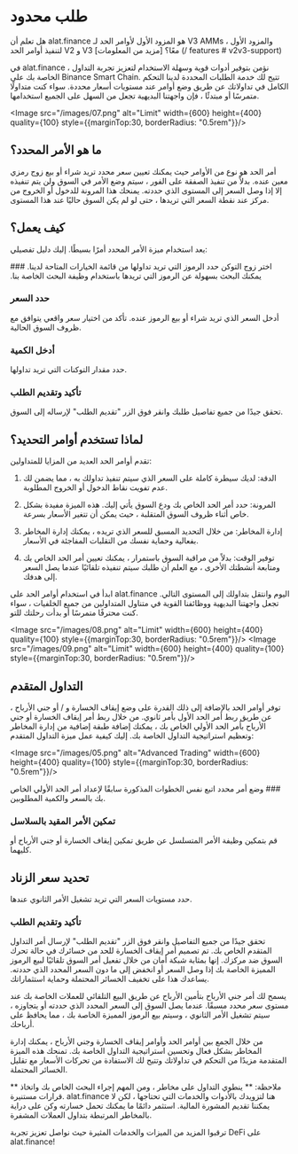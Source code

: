 
# طلب محدود

<Callout>
هل تعلم أن alat.finance هو المزود الأول لأوامر الحد لـ V3 AMMs ، والمزود الأول لتنفيذ أوامر الحد V2 و V3 معًا؟ [مزيد من المعلومات] (/ features # v2v3-support)
</Callout>

في alat.finance ، نؤمن بتوفير أدوات قوية وسهلة الاستخدام لتعزيز تجربة التداول الخاصة بك على Binance Smart Chain. تتيح لك خدمة الطلبات المحددة لدينا التحكم الكامل في تداولاتك عن طريق وضع أوامر عند مستويات أسعار محددة. سواء كنت متداولًا متمرسًا أو مبتدئًا ، فإن واجهتنا البديهية تجعل من السهل على الجميع استخدامها.

<Image src="/images/07.png" alt="Limit" width={600} height={400} quality={100} style={{marginTop:30, borderRadius: "0.5rem"}}/>

## ما هو الأمر المحدد؟

أمر الحد هو نوع من الأوامر حيث يمكنك تعيين سعر محدد تريد شراء أو بيع زوج رمزي معين عنده. بدلاً من تنفيذ الصفقة على الفور ، سيتم وضع الأمر في السوق ولن يتم تنفيذه إلا إذا وصل السعر إلى المستوى الذي حددته. يمنحك هذا المرونة للدخول أو الخروج من مركز عند نقطة السعر التي تريدها ، حتى لو لم يكن السوق حاليًا عند هذا المستوى.

## كيف يعمل؟

يعد استخدام ميزة الأمر المحدد أمرًا بسيطًا. إليك دليل تفصيلي:

<Steps>
### اختر زوج التوكن
حدد الرموز التي تريد تداولها من قائمة الخيارات المتاحة لدينا. يمكنك البحث بسهولة عن الرموز التي تريدها باستخدام وظيفة البحث الخاصة بنا.

### حدد السعر
أدخل السعر الذي تريد شراء أو بيع الرموز عنده. تأكد من اختيار سعر واقعي يتوافق مع ظروف السوق الحالية.

### أدخل الكمية
حدد مقدار التوكنات التي تريد تداولها.

### تأكيد وتقديم الطلب
تحقق جيدًا من جميع تفاصيل طلبك وانقر فوق الزر "تقديم الطلب" لإرساله إلى السوق.
</Steps>
## لماذا تستخدم أوامر التحديد؟

تقدم أوامر الحد العديد من المزايا للمتداولين:

1. الدقة: لديك سيطرة كاملة على السعر الذي سيتم تنفيذ تداولك به ، مما يضمن لك عدم تفويت نقاط الدخول أو الخروج المطلوبة.

2. المرونة: حدد أمر الحد الخاص بك ودع السوق يأتي إليك. هذه الميزة مفيدة بشكل خاص أثناء ظروف السوق المتقلبة ، حيث يمكن أن تتغير الأسعار بسرعة.

3. إدارة المخاطر: من خلال التحديد المسبق للسعر الذي تريده ، يمكنك إدارة المخاطر بفعالية وحماية نفسك من التقلبات المفاجئة في الأسعار.

4. توفير الوقت: بدلاً من مراقبة السوق باستمرار ، يمكنك تعيين أمر الحد الخاص بك ومتابعة أنشطتك الأخرى ، مع العلم أن طلبك سيتم تنفيذه تلقائيًا عندما يصل السعر إلى هدفك.

ابدأ في استخدام أوامر الحد على alat.finance اليوم وانتقل بتداولك إلى المستوى التالي. تجعل واجهتنا البديهية ووظائفنا القوية في متناول المتداولين من جميع الخلفيات ، سواء كنت محترفًا متمرسًا أو بدأت رحلتك للتو.

<Image src="/images/08.png" alt="Limit" width={600} height={400} quality={100} style={{marginTop:30, borderRadius: "0.5rem"}}/>
<Image src="/images/09.png" alt="Limit" width={600} height={400} quality={100} style={{marginTop:30, borderRadius: "0.5rem"}}/>

## التداول المتقدم

توفر أوامر الحد بالإضافة إلى ذلك القدرة على وضع إيقاف الخسارة و / أو جني الأرباح ، عن طريق ربط أمر الحد الأول بأمر ثانوي. من خلال ربط أمر إيقاف الخسارة أو جني الأرباح بأمر الحد الأولي الخاص بك ، يمكنك إضافة طبقة إضافية من إدارة المخاطر وتعظيم استراتيجية التداول الخاصة بك. إليك كيفية عمل ميزة التداول المتقدم:

<Image src="/images/05.png" alt="Advanced Trading" width={600} height={400} quality={100} style={{marginTop:30, borderRadius: "0.5rem"}}/>

<Steps>
### وضع أمر محدد
اتبع نفس الخطوات المذكورة سابقًا لإعداد أمر الحد الأولي الخاص بك بالسعر والكمية المطلوبين.

### تمكين الأمر المقيد بالسلاسل
قم بتمكين وظيفة الأمر المتسلسل عن طريق تمكين إيقاف الخسارة أو جني الأرباح أو كليهما.

## تحديد سعر الزناد
حدد مستويات السعر التي تريد تشغيل الأمر الثانوي عندها.

### تأكيد وتقديم الطلب
تحقق جيدًا من جميع التفاصيل وانقر فوق الزر "تقديم الطلب" لإرسال أمر التداول المتقدم الخاص بك.
</Steps>
تم تصميم أمر إيقاف الخسارة للحد من خسائرك في حالة تحرك السوق ضد مركزك. إنها بمثابة شبكة أمان من خلال تفعيل أمر السوق تلقائيًا لبيع الرموز المميزة الخاصة بك إذا وصل السعر أو انخفض إلى ما دون السعر المحدد الذي حددته. يساعدك هذا على تخفيف الخسائر المحتملة وحماية استثماراتك.

يسمح لك أمر جني الأرباح بتأمين الأرباح عن طريق البيع التلقائي للعملات الخاصة بك عند مستوى سعر محدد مسبقًا. عندما يصل السوق إلى السعر المحدد الذي حددته أو يتجاوزه ، سيتم تشغيل الأمر الثانوي ، وسيتم بيع الرموز المميزة الخاصة بك ، مما يحافظ على أرباحك.

من خلال الجمع بين أوامر الحد وأوامر إيقاف الخسارة وجني الأرباح ، يمكنك إدارة المخاطر بشكل فعال وتحسين استراتيجية التداول الخاصة بك. تمنحك هذه الميزة المتقدمة مزيدًا من التحكم في تداولاتك وتتيح لك الاستفادة من تحركات الأسعار مع تقليل الخسائر المحتملة.

** ملاحظة: ** ينطوي التداول على مخاطر ، ومن المهم إجراء البحث الخاص بك واتخاذ قرارات مستنيرة. alat.finance هنا لتزويدك بالأدوات والخدمات التي تحتاجها ، لكن لا يمكننا تقديم المشورة المالية. استثمر دائمًا ما يمكنك تحمل خسارته وكن على دراية بالمخاطر المرتبطة بتداول العملات المشفرة.

ترقبوا المزيد من الميزات والخدمات المثيرة حيث نواصل تعزيز تجربة DeFi على alat.finance!